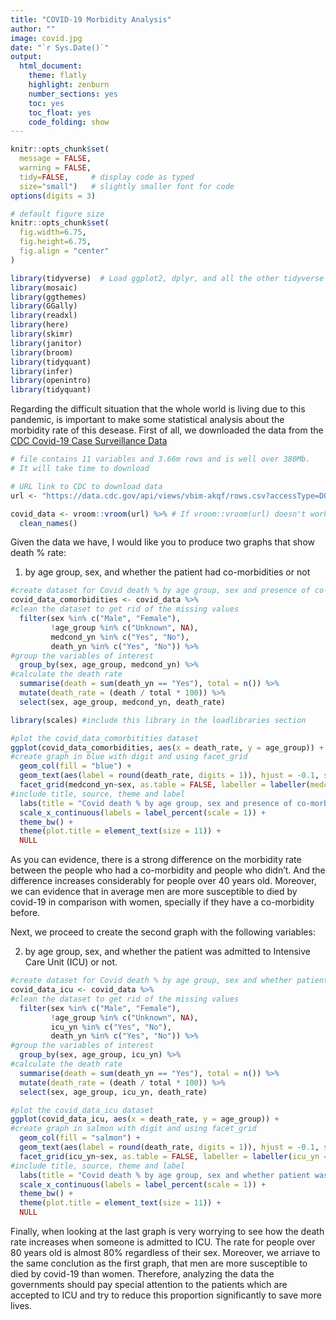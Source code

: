 ```yaml
---
title: "COVID-19 Morbidity Analysis"
author: ""
image: covid.jpg
date: "`r Sys.Date()`"
output:
  html_document:
    theme: flatly
    highlight: zenburn
    number_sections: yes
    toc: yes
    toc_float: yes
    code_folding: show
---
```



```r
knitr::opts_chunk$set(
  message = FALSE, 
  warning = FALSE, 
  tidy=FALSE,     # display code as typed
  size="small")   # slightly smaller font for code
options(digits = 3)

# default figure size
knitr::opts_chunk$set(
  fig.width=6.75, 
  fig.height=6.75,
  fig.align = "center"
)
```


```r
library(tidyverse)  # Load ggplot2, dplyr, and all the other tidyverse packages
library(mosaic)
library(ggthemes)
library(GGally)
library(readxl)
library(here)
library(skimr)
library(janitor)
library(broom)
library(tidyquant)
library(infer)
library(openintro)
library(tidyquant)
```

Regarding the difficult situation that the whole world is living due to this pandemic, is important to make some statistical analysis about the morbidity rate of this desease. First of all, we downloaded the data from the [CDC Covid-19 Case Surveillance Data](https://data.cdc.gov/Case-Surveillance/COVID-19-Case-Surveillance-Public-Use-Data/vbim-akqf)


```r
# file contains 11 variables and 3.66m rows and is well over 380Mb. 
# It will take time to download

# URL link to CDC to download data
url <- "https://data.cdc.gov/api/views/vbim-akqf/rows.csv?accessType=DOWNLOAD"

covid_data <- vroom::vroom(url) %>% # If vroom::vroom(url) doesn't work, use read_csv(url)
  clean_names()


```

Given the data we have, I would like you to produce two graphs that show death % rate:

1. by age group, sex, and whether the patient had co-morbidities or not

```r
#create dataset for Covid death % by age group, sex and presence of co-morbidities
covid_data_comorbidities <- covid_data %>% 
#clean the dataset to get rid of the missing values 
  filter(sex %in% c("Male", "Female"),
         !age_group %in% c("Unknown", NA), 
         medcond_yn %in% c("Yes", "No"), 
         death_yn %in% c("Yes", "No")) %>%
#group the variables of interest
  group_by(sex, age_group, medcond_yn) %>% 
#calculate the death rate
  summarise(death = sum(death_yn == "Yes"), total = n()) %>% 
  mutate(death_rate = (death / total * 100)) %>% 
  select(sex, age_group, medcond_yn, death_rate)
```
```r
library(scales) #include this library in the loadlibraries section

#plot the covid_data_comorbitities dataset
ggplot(covid_data_comorbidities, aes(x = death_rate, y = age_group)) +
#create graph in blue with digit and using facet_grid
  geom_col(fill = "blue") + 
  geom_text(aes(label = round(death_rate, digits = 1)), hjust = -0.1, size = 3) +
  facet_grid(medcond_yn~sex, as.table = FALSE, labeller = labeller(medcond_yn = c("Yes" = "With Comorbities", "No" = "Without Comorbities"))) + 
#include title, source, theme and label
  labs(title = "Covid death % by age group, sex and presence of co-morbidities", x = "", y = "", caption = "Source: CDC") +
  scale_x_continuous(labels = label_percent(scale = 1)) +
  theme_bw() +
  theme(plot.title = element_text(size = 11)) +
  NULL
```

As you can evidence, there is a strong difference on the morbidity rate between the people who had a co-morbidity and people who didn't. And the difference increases considerably for people over 40 years old. Moreover, we can evidence that in average men are more susceptible to died by covid-19 in comparison with women, specially if they have a co-morbidity before.

Next, we proceed to create the second graph with the following variables: 

2. by age group, sex, and whether the patient was admitted to Intensive Care Unit (ICU) or not.

```r
#create dataset for Covid death % by age group, sex and whether patient was admitted to ICU
covid_data_icu <- covid_data %>%
#clean the dataset to get rid of the missing values 
  filter(sex %in% c("Male", "Female"), 
         !age_group %in% c("Unknown", NA), 
         icu_yn %in% c("Yes", "No"), 
         death_yn %in% c("Yes", "No")) %>%
#group the variables of interest
  group_by(sex, age_group, icu_yn) %>% 
#calculate the death rate
  summarise(death = sum(death_yn == "Yes"), total = n()) %>% 
  mutate(death_rate = (death / total * 100)) %>% 
  select(sex, age_group, icu_yn, death_rate)
```

```r
#plot the covid_data_icu dataset
ggplot(covid_data_icu, aes(x = death_rate, y = age_group)) +
#create graph in salmon with digit and using facet_grid
  geom_col(fill = "salmon") + 
  geom_text(aes(label = round(death_rate, digits = 1)), hjust = -0.1, size = 3) +
  facet_grid(icu_yn~sex, as.table = FALSE, labeller = labeller(icu_yn = c("Yes" = "Admitted to ICU", "No" = "No ICU"))) + 
#include title, source, theme and label
  labs(title = "Covid death % by age group, sex and whether patient was admitted to ICU", x = "", y = "", caption = "Source: CDC") +
  scale_x_continuous(labels = label_percent(scale = 1)) +
  theme_bw() +
  theme(plot.title = element_text(size = 11)) +
  NULL
```

Finally, when looking at the last graph is very worrying to see how the death rate increases when someone is admitted to ICU. The rate for people over 80 years old is almost 80% regardless of their sex. Moreover, we arriave to the same conclution as the first graph, that men are more susceptible to died by covid-19 than women. Therefore, analyzing the data the governments should pay special attention to the patients which are accepted to ICU and try to reduce this proportion significantly to save more lives.